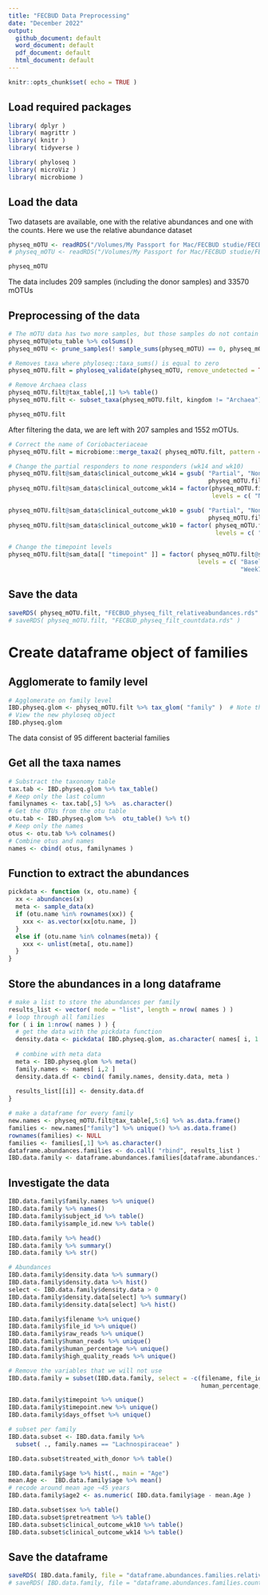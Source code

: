 ```yaml
---
title: "FECBUD Data Preprocessing"
date: "December 2022"
output:
  github_document: default
  word_document: default
  pdf_document: default
  html_document: default
---
```


```r
knitr::opts_chunk$set( echo = TRUE )
```

## Load required packages

```r
library( dplyr )
library( magrittr )
library( knitr )
library( tidyverse )
```

```r
library( phyloseq )
library( microViz )
library( microbiome )
```

## Load the data

Two datasets are available, one with the relative abundances and one with the counts. Here we use the relative abundance dataset

```r
physeq_mOTU <- readRDS("/Volumes/My Passport for Mac/FECBUD studie/FECBUD GitHub/FECBUD_microbiome/Data/FECBUD_physeq_relativeabundances.rds")
# physeq_mOTU <- readRDS("/Volumes/My Passport for Mac/FECBUD studie/FECBUD GitHub/Data/FECBUD_physeq_countdata.rds" )
```

```r
physeq_mOTU
```
The data includes 209 samples (including the donor samples) and 33570 mOTUs

## Preprocessing of the data

```r
# The mOTU data has two more samples, but those samples do not contain mOTUs
physeq_mOTU@otu_table %>% colSums()
physeq_mOTU <- prune_samples(! sample_sums(physeq_mOTU) == 0, physeq_mOTU)

# Removes taxa where phyloseq::taxa_sums() is equal to zero
physeq_mOTU.filt = phyloseq_validate(physeq_mOTU, remove_undetected = TRUE)

# Remove Archaea class
physeq_mOTU.filt@tax_table[,1] %>% table()
physeq_mOTU.filt <- subset_taxa(physeq_mOTU.filt, kingdom != "Archaea")
```

```r
physeq_mOTU.filt
```
After filtering the data, we are left with 207 samples and 1552 mOTUs.


```r
# Correct the name of Coriobacteriaceae
physeq_mOTU.filt = microbiome::merge_taxa2( physeq_mOTU.filt, pattern = "_Coriobacteriaceae", name = "Coriobacteriaceae" )

# Change the partial responders to none responders (wk14 and wk10)
physeq_mOTU.filt@sam_data$clinical_outcome_wk14 = gsub( "Partial", "None",
                                                        physeq_mOTU.filt@sam_data$clinical_outcome_wk14)
physeq_mOTU.filt@sam_data$clinical_outcome_wk14 = factor(physeq_mOTU.filt@sam_data$clinical_outcome_wk14, 
                                                         levels = c( "None", "Good" ))

physeq_mOTU.filt@sam_data$clinical_outcome_wk10 = gsub( "Partial", "None",
                                                        physeq_mOTU.filt@sam_data$clinical_outcome_wk10 )
physeq_mOTU.filt@sam_data$clinical_outcome_wk10 = factor( physeq_mOTU.filt@sam_data$clinical_outcome_wk10, 
                                                          levels = c( "None", "Good" ))

# Change the timepoint levels
physeq_mOTU.filt@sam_data[[ "timepoint" ]] = factor( physeq_mOTU.filt@sam_data[[ "timepoint" ]],
                                                     levels = c( "Baseline", "FMT1" , "FMT2", "FMT3", "FMT4",
                                                                 "Week7","Week8", "Week10", "Week14" ))
```

## Save the data

```r
saveRDS( physeq_mOTU.filt, "FECBUD_physeq_filt_relativeabundances.rds" )
# saveRDS( physeq_mOTU.filt, "FECBUD_physeq_filt_countdata.rds" )
```



# Create dataframe object of families

## Agglomerate to family level

```r
# Agglomerate on family level
IBD.physeq.glom <- physeq_mOTU.filt %>% tax_glom( "family" )  # Note that if NA, all put in the same category
# View the new phyloseq object
IBD.physeq.glom 
```

The data consist of 95 different bacterial families

## Get all the taxa names

```r
# Substract the taxonomy table   
tax.tab <- IBD.physeq.glom %>% tax_table()
# Keep only the last column
familynames <- tax.tab[,5] %>%  as.character()
# Get the OTUs from the otu table
otu.tab <- IBD.physeq.glom %>%  otu_table() %>% t()
# Keep only the names
otus <- otu.tab %>% colnames()
# Combine otus and names
names <- cbind( otus, familynames ) 
```

## Function to extract the abundances

```r
pickdata <- function (x, otu.name) {
  xx <- abundances(x)
  meta <- sample_data(x)
  if (otu.name %in% rownames(xx)) {
    xxx <- as.vector(xx[otu.name, ])
  }
  else if (otu.name %in% colnames(meta)) {
    xxx <- unlist(meta[, otu.name])
  }
}
```

## Store the abundances in a long dataframe

```r
# make a list to store the abundances per family
results_list <- vector( mode = "list", length = nrow( names ) )
# loop through all families
for ( i in 1:nrow( names ) ) {
  # get the data with the pickdata function
  density.data <- pickdata( IBD.physeq.glom, as.character( names[ i, 1 ] ) )
  
  # combine with meta data
  meta <- IBD.physeq.glom %>% meta()
  family.names <- names[ i,2 ]
  density.data.df <- cbind( family.names, density.data, meta )
  
  results_list[[i]] <- density.data.df
}

# make a dataframe for every family
new.names <- physeq_mOTU.filt@tax_table[,5:6] %>% as.data.frame()
families <- new.names["family"] %>% unique() %>% as.data.frame()
rownames(families) <- NULL
families <- families[,1] %>% as.character()
dataframe.abundances.families <- do.call( "rbind", results_list )
IBD.data.family <- dataframe.abundances.families[dataframe.abundances.families$family.names %in% families,]
```

## Investigate the data

```r
IBD.data.family$family.names %>% unique()  
IBD.data.family %>% names()
IBD.data.family$subject_id %>% table()
IBD.data.family$sample_id.new %>% table()

IBD.data.family %>% head()
IBD.data.family %>% summary()
IBD.data.family %>% str()
```

```r
# Abundances
IBD.data.family$density.data %>% summary()
IBD.data.family$density.data %>% hist()
select <- IBD.data.family$density.data > 0
IBD.data.family$density.data[select] %>% summary()
IBD.data.family$density.data[select] %>% hist()
```

```r
IBD.data.family$filename %>% unique()
IBD.data.family$file_id %>% unique()
IBD.data.family$raw_reads %>% unique()
IBD.data.family$human_reads %>% unique()
IBD.data.family$human_percentage %>% unique()
IBD.data.family$high_quality_reads %>% unique()

# Remove the variables that we will not use
IBD.data.family = subset(IBD.data.family, select = -c(filename, file_id, raw_reads, human_reads,
                                                      human_percentage, high_quality_reads) )
```

```r
IBD.data.family$timepoint %>% unique()
IBD.data.family$timepoint.new %>% unique()
IBD.data.family$days_offset %>% unique()
```

```r
# subset per family
IBD.data.subset <- IBD.data.family %>% 
  subset( ., family.names == "Lachnospiraceae" ) 

IBD.data.subset$treated_with_donor %>% table()

IBD.data.family$age %>% hist(., main = "Age")
mean.Age <-  IBD.data.family$age %>% mean()
# recode around mean age ~45 years
IBD.data.family$age2 <- as.numeric( IBD.data.family$age - mean.Age )

IBD.data.subset$sex %>% table()
IBD.data.subset$pretreatment %>% table()
IBD.data.subset$clinical_outcome_wk10 %>% table()
IBD.data.subset$clinical_outcome_wk14 %>% table()
```

## Save the dataframe
``` r
saveRDS( IBD.data.family, file = "dataframe.abundances.families.relativeabundance.rda" )
# saveRDS( IBD.data.family, file = "dataframe.abundances.families.countdata.rda" )
```